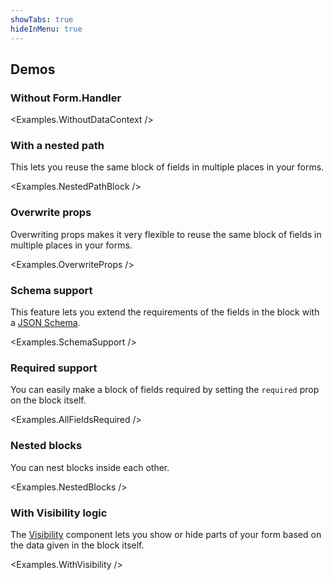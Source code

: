 ```yaml
---
showTabs: true
hideInMenu: true
---
```



## Demos

### Without Form.Handler

<Examples.WithoutDataContext />

### With a nested path

This lets you reuse the same block of fields in multiple places in your forms.

<Examples.NestedPathBlock />

### Overwrite props

Overwriting props makes it very flexible to reuse the same block of fields in multiple places in your forms.

<Examples.OverwriteProps />

### Schema support

This feature lets you extend the requirements of the fields in the block with a [JSON Schema](/uilib/extensions/forms/all-features/#schema-validation).

<Examples.SchemaSupport />

### Required support

You can easily make a block of fields required by setting the `required` prop on the block itself.

<Examples.AllFieldsRequired />

### Nested blocks

You can nest blocks inside each other.

<Examples.NestedBlocks />

### With Visibility logic

The [Visibility](/uilib/extensions/forms/Form/Visibility/) component lets you show or hide parts of your form based on the data given in the block itself.

<Examples.WithVisibility />
